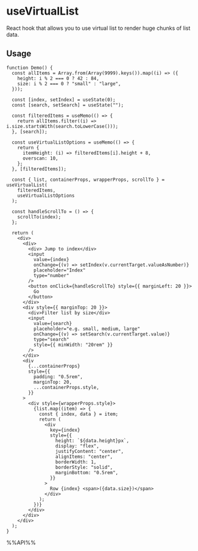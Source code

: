 # useVirtualList

React hook that allows you to use virtual list to render huge chunks of list data.

## Usage

```tsx live
function Demo() {
  const allItems = Array.from(Array(9999).keys()).map((i) => ({
    height: i % 2 === 0 ? 42 : 84,
    size: i % 2 === 0 ? "small" : "large",
  }));

  const [index, setIndex] = useState(0);
  const [search, setSearch] = useState("");

  const filteredItems = useMemo(() => {
    return allItems.filter((i) => i.size.startsWith(search.toLowerCase()));
  }, [search]);

  const useVirtualListOptions = useMemo(() => {
    return {
      itemHeight: (i) => filteredItems[i].height + 8,
      overscan: 10,
    };
  }, [filteredItems]);

  const { list, containerProps, wrapperProps, scrollTo } = useVirtualList(
    filteredItems,
    useVirtualListOptions
  );

  const handleScrollTo = () => {
    scrollTo(index);
  };

  return (
    <div>
      <div>
        <div> Jump to index</div>
        <input
          value={index}
          onChange={(v) => setIndex(v.currentTarget.valueAsNumber)}
          placeholder="Index"
          type="number"
        />
        <button onClick={handleScrollTo} style={{ marginLeft: 20 }}>
          Go
        </button>
      </div>
      <div style={{ marginTop: 20 }}>
        <div>Filter list by size</div>
        <input
          value={search}
          placeholder="e.g. small, medium, large"
          onChange={(v) => setSearch(v.currentTarget.value)}
          type="search"
          style={{ minWidth: "20rem" }}
        />
      </div>
      <div
        {...containerProps}
        style={{
          padding: "0.5rem",
          marginTop: 20,
          ...containerProps.style,
        }}
      >
        <div style={wrapperProps.style}>
          {list.map((item) => {
            const { index, data } = item;
            return (
              <div
                key={index}
                style={{
                  height: `${data.height}px`,
                  display: "flex",
                  justifyContent: "center",
                  alignItems: "center",
                  borderWidth: 1,
                  borderStyle: "solid",
                  marginBottom: "0.5rem",
                }}
              >
                Row {index} <span>({data.size})</span>
              </div>
            );
          })}
        </div>
      </div>
    </div>
  );
}
```


%%API%%